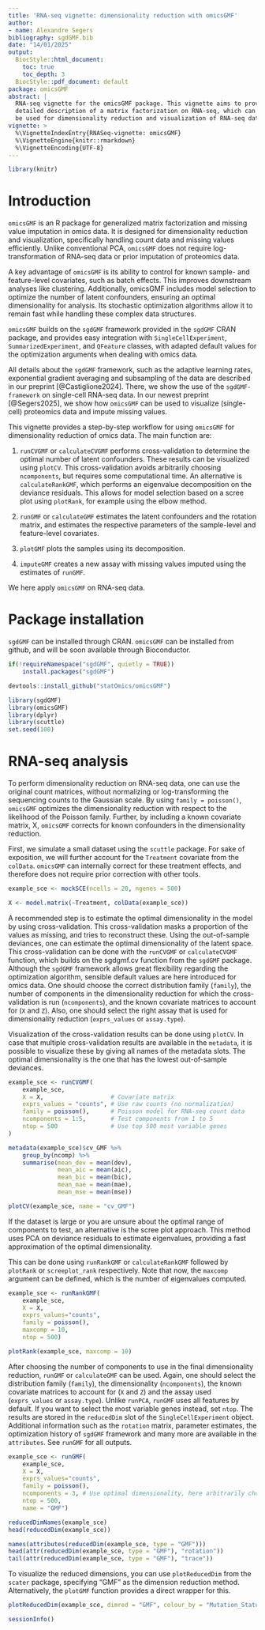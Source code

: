 ```yaml
---
title: 'RNA-seq vignette: dimensionality reduction with omicsGMF'
author:
- name: Alexandre Segers
bibliography: sgdGMF.bib
date: "14/01/2025"
output: 
  BiocStyle::html_document:
    toc: true
    toc_depth: 3
  BiocStyle::pdf_document: default
package: omicsGMF
abstract: |
  RNA-seq vignette for the omicsGMF package. This vignette aims to provide a 
  detailed description of a matrix factorization on RNA-seq, which can
  be used for dimensionality reduction and visualization of RNA-seq data.
vignette: >
  %\VignetteIndexEntry{RNASeq-vignette: omicsGMF}
  %\VignetteEngine{knitr::rmarkdown}
  %\VignetteEncoding{UTF-8}
---
```

  
```r
library(knitr)
```

# Introduction

`omicsGMF` is an R package for generalized matrix factorization and missing 
value imputation in omics data. It is designed for dimensionality reduction and 
visualization, specifically handling count data and missing values efficiently. 
Unlike conventional PCA, `omicsGMF` does not require log-transformation of 
RNA-seq data or prior imputation of proteomics data.

A key advantage of `omicsGMF` is its ability to control for known sample- and 
feature-level covariates, such as batch effects. This improves downstream 
analyses like clustering. Additionally, omicsGMF includes model selection to 
optimize the number of latent confounders, ensuring an optimal dimensionality 
for analysis. Its stochastic optimization algorithms allow it to remain fast 
while handling these complex data structures.

`omicsGMF` builds on the `sgdGMF` framework provided in the `sgdGMF` CRAN 
package, and provides easy integration with `SingleCellExperiment`, 
`SummarizedExperiment`,
and `QFeature` classes, with adapted default values for the optimization 
arguments when dealing with omics data.

All details about the `sgdGMF` framework, such as the adaptive learning rates,
exponential gradient averaging and subsampling of the data are 
described in our preprint [@Castiglione2024]. There, we show the use of the
`sgdGMF-framework` on single-cell RNA-seq data. In our newest preprint 
[@Segers2025], we show how `omicsGMF` can be used to visualize (single-cell) 
proteomics data and impute missing values.


This vignette provides a step-by-step workflow for using `omicsGMF` for
dimensionality reduction of omics data. The main function are:


1. `runCVGMF` or `calculateCVGMF` performs cross-validation to determine the 
optimal number of latent confounders. These results can be visualized using 
`plotCV`. This cross-validation avoids arbitrarily choosing `ncomponents`, but
requires some computational time. An alternative is `calculateRankGMF`, which
performs an eigenvalue decomposition on the deviance residuals. This allows for
model selection based on a scree plot using `plotRank`, for example using
the elbow method.

2. `runGMF` or `calculateGMF` estimates the latent confounders and the rotation
matrix, and estimates the respective parameters of the sample-level and 
feature-level covariates.

3. `plotGMF` plots the samples using its decomposition.

4. `imputeGMF` creates a new assay with missing values imputed using the 
estimates of `runGMF`.


We here apply `omicsGMF` on RNA-seq data.


# Package installation

`sgdGMF` can be installed through CRAN.
`omicsGMF` can be installed from github, and will be soon available
through Bioconductor.

```r
if(!requireNamespace("sgdGMF", quietly = TRUE))
    install.packages("sgdGMF")

devtools::install_github("statOmics/omicsGMF")

```


```r
library(sgdGMF)
library(omicsGMF)
library(dplyr)
library(scuttle)
set.seed(100)
```


# RNA-seq analysis

To perform dimensionality reduction on RNA-seq data, one can use the original
count matrices, without normalizing or log-transforming the sequencing
counts to the Gaussian scale. By using `family = poisson()`, `omicsGMF` 
optimizes the dimensionality reduction with respect to the likelihood of the
Poisson family. Further, by including a known covariate matrix, X, `omicsGMF`
corrects for known confounders in the dimensionality reduction. 

First, we simulate a small dataset using the `scuttle` package. For sake of 
exposition, we will further account for the `Treatment` covariate from the 
`colData`. `omicsGMF` can internally correct for these treatment 
effects, and therefore does not require prior correction with other tools.

```r
example_sce <- mockSCE(ncells = 20, ngenes = 500)

X <- model.matrix(~Treatment, colData(example_sce))
```

A recommended step is to estimate the optimal dimensionality in the model
by using cross-validation. This cross-validation masks a proportion of the
values as missing, and tries to reconstruct these. Using the out-of-sample 
deviances, one can estimate the optimal dimensionality of the latent space.
This cross-validation can be done with the `runCVGMF` or `calculateCVGMF` 
function, which builds 
on the sgdgmf.cv function from the `sgdGMF` package. Although the 
`sgdGMF` framework allows great flexibility regarding the optimization 
algorithm, sensible default values are here introduced for omics data. One
should choose the correct distribution family (`family`), the number
of components in the dimensionality reduction for which the cross-validation is
run (`ncomponents`), and the known covariate matrices to account for 
(`X` and `Z`). Also, one should select the right assay that is used for
dimensionality reduction (`exprs_values` or `assay.type`). 

Visualization of the cross-validation results can be done using 
`plotCV`. In case that multiple cross-validation results are available in the 
`metadata`, it is possible to visualize these by giving all names of the 
metadata slots. The optimal dimensionality is the one that has the lowest 
out-of-sample deviances.

```r
example_sce <- runCVGMF(
    example_sce, 
    X = X,                   # Covariate matrix
    exprs_values = "counts", # Use raw counts (no normalization)
    family = poisson(),      # Poisson model for RNA-seq count data
    ncomponents = 1:5,       # Test components from 1 to 5
    ntop = 500               # Use top 500 most variable genes
)             

metadata(example_sce)$cv_GMF %>% 
    group_by(ncomp) %>% 
    summarise(mean_dev = mean(dev),
              mean_aic = mean(aic),
              mean_bic = mean(bic),
              mean_mae = mean(mae),
              mean_mse = mean(mse))

plotCV(example_sce, name = "cv_GMF")

```


If the dataset is large or you are unsure about the optimal range of components 
to test, an alternative is the scree plot approach. This method uses PCA on 
deviance residuals to estimate eigenvalues, providing a fast approximation of 
the optimal dimensionality.

This can be done using `runRankGMF` or `calculateRankGMF` followed
by `plotRank` or `screeplot_rank` respectively. Note that now, the 
`maxcomp` argument can be defined, which is the number of 
eigenvalues computed.

```r
example_sce <- runRankGMF(
    example_sce, 
    X = X, 
    exprs_values="counts", 
    family = poisson(), 
    maxcomp = 10,
    ntop = 500)

plotRank(example_sce, maxcomp = 10)
```


After choosing the number of components to use in the final dimensionality
reduction, `runGMF` or `calculateGMF` can be used. Again, one should select the
distribution family (`family`), the dimensionality (`ncomponents`), 
the known covariate matrices to account for (`X` and `Z`) and the 
assay used (`exprs_values` or `assay.type`). Unlike `runPCA`, `runGMF` uses all 
features by default. If you want to select the most variable genes instead, 
set `ntop`. The results are stored in the `reducedDim` slot of the 
`SingleCellExperiment` object. Additional information such as the `rotation` 
matrix, parameter estimates, the optimization history of `sgdGMF` framework 
and many more are available in the `attributes`. See `runGMF` for all 
outputs. 

```r
example_sce <- runGMF(
    example_sce, 
    X = X, 
    exprs_values="counts", 
    family = poisson(), 
    ncomponents = 3, # Use optimal dimensionality, here arbitrarily chosen as 3
    ntop = 500,
    name = "GMF")
```


```r
reducedDimNames(example_sce)
head(reducedDim(example_sce))

names(attributes(reducedDim(example_sce, type = "GMF")))
head(attr(reducedDim(example_sce, type = "GMF"), "rotation"))
tail(attr(reducedDim(example_sce, type = "GMF"), "trace"))

```


To visualize the reduced dimensions, you can use `plotReducedDim` from the 
`scater` package, specifying "GMF" as the dimension reduction method. 
Alternatively, the `plotGMF` function provides a direct wrapper for this.


```r
plotReducedDim(example_sce, dimred = "GMF", colour_by = "Mutation_Status")
```



```r
sessionInfo()
```

